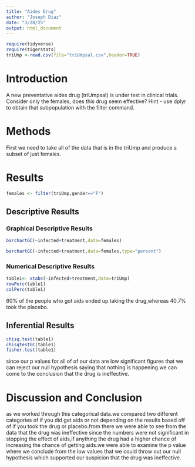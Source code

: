 ```yaml
---
title: "Aides Drug"
author: "Joseph Diaz"
date: "3/28/25"
output: html_document
---
```


```r
require(tidyverse)
require(tigerstats)
triUmp <-read.csv(file="triUmpsal.csv",header=TRUE)
```

# Introduction

<!--In this section you explain what you are trying to show.  Where did the data come from?  What is the research or other question you are trying to answer?.  If you skimp in this section expect to be marked down in your grade. Paint a picture of the project a couple of paragraphs is expected!-->

A new  preventative aides drug (triUmpsal) is under test in clinical trials. Consider only the females, does this drug seem effective?  Hint - use dplyr to obtain that subpopulation with the filter command.

# Methods

<!--Decide on your methods:  use "variable analysis" or other appropriate descriptors.  Make sure to choose at least one graphical method and at least one numerical method. Discuss what data manipulations may be needed for example subsetting or other binning procedures and what sort of graphical displays and inferential tools will be used!-->
First we need to take all of the data that is in the triUmp and produce a subset of just females.

# Results
```r
females <- filter(triUmp,gender=="F")
```



<!--Divide this section into two sub-sections:  One for your descriptive  results and one for your inferential results.!-->

## Descriptive Results

### Graphical Descriptive Results

<!--Graphical results here.  Make sure to show your code.  Provide appropriate labels for axes, giving units if possible, and provide a good title for the graph, too.  Use the graphical results to describe the patterns if any that exist in the data as focused toward the research question. Bottom line is to explain the features of the graph that are relevant to conforming or departing to what is expected by your null hypothesis !-->
```r
barchartGC(~infected+treatment,data=females)
```

```r
barchartGC(~infected+treatment,data=females,type="percent")
```



### Numerical Descriptive Results

```r
table1<- xtabs(~infected+treatment,data=triUmp)
rowPerc(table1)
colPerc(table1)
```
60% of the people who got aids ended up taking the drug,whereas 40.7% took the placebo.
<!--Numerical results go here. Use the numerical results to describe the patterns if any that exist in the data as focused toward the research question!-->


## Inferential Results
```r
chisq.test(table1)
chisqtestGC(table1)
fisher.test(table1)
```

since our p values for all of of our data are low significant figures that we can reject our null hypothesis saying that nothing is happening.we can come to the conclusion that the drug is ineffective.

<!--State hypothesis clearly.  Make sure your discussion of the inferential test covers all the aspects that the test output produces, such as test statistic, p-value etc.  Make a decision about the null hypothesis, explain the assumptions on which the selected test/procedure was based, and why the chosen procedure satisfys the assumptions and is appropriate to answer the research question!-->


# Discussion and Conclusion

<!--Discussion and conclusion here.  If you found a relationship be sure to consider whether the relationship occurs because one of the variavbles causes the other, or whether they perhasps are related for some other reason.  Watch the chapter 6 videos from the GeorgeTown videos collection.!-->
as we worked through this categorical data.we compared two different categories of if you did get aids or not depending on the results based off of if you took the drug or placebo.from there we were able to see from the data that the drug was ineffective since the numbers were not significant in stopping the effect of aids,if anything the drug had a higher chance of increasing the chance of getting aids.we were able to examine the p value where we conclude from  the low values that we could throw out our null hypothesis which supported our suspicion that the drug was ineffective.